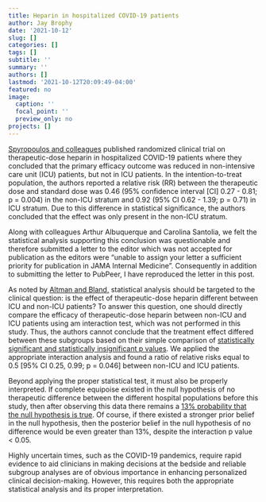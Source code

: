 ```yaml
---
title: Heparin in hospitalized COVID-19 patients
author: Jay Brophy
date: '2021-10-12'
slug: []
categories: []
tags: []
subtitle: ''
summary: ''
authors: []
lastmod: '2021-10-12T20:09:49-04:00'
featured: no
image:
  caption: ''
  focal_point: ''
  preview_only: no
projects: []
---
```


[Spyropoulos and colleagues](https://jamanetwork.com/journals/jamainternalmedicine/fullarticle/2785004) published randomized clinical trial on therapeutic-dose heparin in hospitalized COVID-19 patients where they concluded that the primary efficacy outcome was reduced in non-intensive care unit (ICU) patients, but not in ICU patients.  In the intention-to-treat population, the authors reported a relative risk (RR) between the therapeutic dose and standard dose was 0.46 (95% confidence interval [CI] 0.27 - 0.81; p = 0.004) in the non-ICU stratum and 0.92 (95% CI 0.62 - 1.39; p = 0.71) in ICU stratum. Due to this difference in statistical significance, the authors concluded that the effect was only present in the non-ICU stratum.     

Along with colleagues Arthur Albuquerque and Carolina Santolia, we felt the statistical analysis supporting this conclusion was questionable and therefore submitted a letter to the editor which was not accepted for publication as the editors were "unable to assign your letter a sufficient priority for publication in JAMA Internal Medicine". Consequently in addition to submitting the letter to PubPeer, I have reproduced the letter in this post.       

As noted by [Altman and Bland,](https://www.bmj.com/content/326/7382/219) statistical analysis should be targeted to the clinical question: is the effect of therapeutic-dose heparin different between ICU and non-ICU patients? To answer this question, one should directly compare the efficacy of therapeutic-dose heparin between non-ICU and ICU patients using am interaction test, which was not performed in this study. Thus, the authors cannot conclude that the treatment effect differed between these subgroups based on their simple comparison of [statistically significant and statistically insignificant p values](http://www.stat.columbia.edu/~gelman/research/published/signif4.pdf). We applied the appropriate interaction analysis and found a ratio of relative risks equal to 0.5 [95% CI 0.25, 0.99; p = 0.046] between non-ICU and ICU patients.       

Beyond applying the proper statistical test, it must also be properly interpreted. If complete equipoise existed in the null hypothesis of no therapeutic difference between the different hospital populations before this study, then after observing this data there remains a [13% probability that the null hypothesis is true ](https://www.acpjournals.org/doi/10.7326/0003-4819-130-12-199906150-00019?url_ver=Z39.88-2003&rfr_id=ori:rid:crossref.org&rfr_dat=cr_pub%20%200pubmed). Of course, if there existed a stronger prior belief in the null hypothesis, then the posterior belief in the null hypothesis of no difference would be even greater than 13%, despite the interaction p value < 0.05.

Highly uncertain times, such as the COVID-19 pandemics, require rapid evidence to aid clinicians in making decisions at the bedside and reliable subgroup analyses are of obvious importance in enhancing personalized clinical decision-making. However, this requires both the appropriate statistical analysis and its proper interpretation. 

